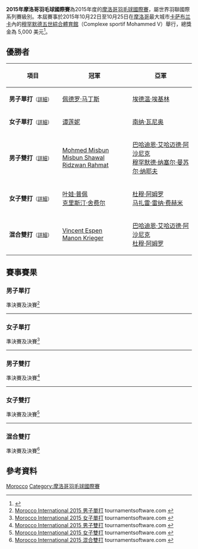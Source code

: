 {{noteTA|G1=Badminton}}
{{infobox badminton event
|name           = 2015年摩洛哥羽毛球國際賽
|image          = 
|size           = 
|caption        =
|dates          = 2015年10月22日－10月25日
|number_edition = 
|level          = 4B
|prize_money    = 5,000 美元
|location       = {{MAR}}[[卡萨布兰卡|卡萨布兰卡]]
|venue          =  穆罕默德五世綜合體育館
|previous       = 2014年摩洛哥羽毛球國際賽 
|next           = 2017年摩洛哥羽毛球國際賽
}}
'''2015年摩洛哥羽毛球國際賽'''為2015年度的[[摩洛哥羽毛球國際賽|摩洛哥羽毛球國際賽]]，屬世界羽聯國際系列賽級別。本屆賽事於2015年10月22日至10月25日在[[摩洛哥|摩洛哥]]最大城市[[卡萨布兰卡|卡萨布兰卡]]內的[[穆罕默德五世綜合體育館|穆罕默德五世綜合體育館]]（Complexe sportif Mohammed V）舉行，總獎金為 5,000 美元<ref>{{cite web|title=Tournament Prospectus - 2015 MOROCCO INTERNATIONAL|url=http://www.bwfbadminton.org/file.aspx?id=668176&dl=1|publisher=BWF}}{{en}}</ref>。

== 優勝者 ==
{| class=wikitable style="font-size:small"
!width="200"|項目
!width="250"|冠軍
!width="250"|亞軍
|-
|'''男子單打'''<small>（[[#男子單打|詳細]]）</small>
|{{flagicon|POR}} [[佩德罗·马丁斯|佩德罗·马丁斯]]
|{{flagicon|UGA}} [[埃德温·埃基林|埃德温·埃基林]]
|-
|'''女子單打'''<small>（[[#女子單打|詳細]]）</small>
|{{flagicon|BEL}} [[谭莲妮|谭莲妮]]
|{{flagicon|FIN}} [[南纳·瓦尼奥|南纳·瓦尼奥]]
|-
|'''男子雙打'''<small>（[[#男子雙打|詳細]]）</small>
|{{flagicon|MAS}} [[Mohmed_Misbun_Misbun_Shawal|Mohmed Misbun Misbun Shawal]]<br/>{{flagicon|MAS}} [[Ridzwan_Rahmat|Ridzwan Rahmat]]
|{{flagicon|JOR}} [[巴哈迪恩·艾哈迈德·阿沙尼克|巴哈迪恩·艾哈迈德·阿沙尼克]]<br/>{{flagicon|JOR}} [[穆罕默德·纳塞尔·曼苏尔·纳耶夫|穆罕默德·纳塞尔·曼苏尔·纳耶夫]]
|-
|'''女子雙打'''<small>（[[#女子雙打|詳細]]）</small>
|{{flagicon|LAT}} [[叶娃·普佩|叶娃·普佩]]<br/>{{flagicon|LAT}} [[克里斯汀·舍费尔|克里斯汀·舍费尔]]
|{{flagicon|JOR}} [[杜穆·阿姆罗|杜穆·阿姆罗]]<br/>{{flagicon|JOR}} [[马扎雷·雷纳·费赫米|马扎雷·雷纳·费赫米]]
|-
|'''混合雙打'''<small>（[[#混合雙打|詳細]]）</small>
|{{flagicon|FRA}} [[Vincent_Espen|Vincent Espen]]<br/>{{flagicon|FRA}} [[Manon_Krieger|Manon Krieger]]
|{{flagicon|JOR}} [[巴哈迪恩·艾哈迈德·阿沙尼克|巴哈迪恩·艾哈迈德·阿沙尼克]]<br/>{{flagicon|JOR}} [[杜穆·阿姆罗|杜穆·阿姆罗]]
|}

== 賽事賽果 ==
=== 男子單打 ===
;準決賽及決賽<ref name="MS">[http://bwf.tournamentsoftware.com/sport/draw.aspx?id=0D00D58C-3DE0-42A7-9E64-89334F2C3185&draw=2 Morocco International 2015 男子單打] tournamentsoftware.com {{en}}</ref>
{{4TeamBracket-Tennis3-v2
| team-width=200
| RD1-seed1=1
| RD1-team1='''{{flagicon|UGA}} [[埃德温·埃基林|埃德温·埃基林]]
| RD1-score1-1='''21
| RD1-score1-2=20
| RD1-score1-3='''21
| RD1-seed2=3
| RD1-team2={{flagicon|USA}} [[比约恩·赛根|比约恩·赛根]]
| RD1-score2-1=17
| RD1-score2-2='''22
| RD1-score2-3=15

| RD1-seed3=4
| RD1-team3={{flagicon|BEL}} [[马克西姆·莫雷尔斯|马克西姆·莫雷尔斯]]
| RD1-score3-1=15
| RD1-score3-2='''21
| RD1-score3-3=15
| RD1-seed4=5
| RD1-team4='''{{flagicon|POR}} [[佩德罗·马丁斯|佩德罗·马丁斯]]
| RD1-score4-1='''21
| RD1-score4-2=18
| RD1-score4-3='''21

| RD2-seed1=1
| RD2-team1={{flagicon|UGA}} [[埃德温·埃基林|埃德温·埃基林]]
| RD2-score1-1=14
| RD2-score1-2=12
| RD2-score1-3=
| RD2-seed2=5
| RD2-team2='''{{flagicon|POR}} [[佩德罗·马丁斯|佩德罗·马丁斯]]
| RD2-score2-1='''21
| RD2-score2-2='''21
| RD2-score2-3=
}}
----

=== 女子單打 ===
;準決賽及決賽<ref name="WS">[http://bwf.tournamentsoftware.com/sport/draw.aspx?id=0D00D58C-3DE0-42A7-9E64-89334F2C3185&draw=4 Morocco International 2015 女子單打] tournamentsoftware.com {{en}}</ref>
{{4TeamBracket-Tennis3-v2
| team-width=200
| RD1-seed1=1
| RD1-team1='''{{flagicon|BEL}} [[谭莲妮|谭莲妮]]
| RD1-score1-1='''21
| RD1-score1-2='''21
| RD1-score1-3=
| RD1-seed2=3
| RD1-team2={{flagicon|MRI}} [[凯特·甫·库内|凯特·甫·库内]]
| RD1-score2-1=16
| RD1-score2-2=15
| RD1-score2-3=

| RD1-seed3=4
| RD1-team3='''{{flagicon|FIN}} [[南纳·瓦尼奥|南纳·瓦尼奥]]
| RD1-score3-1='''21
| RD1-score3-2='''21
| RD1-score3-3=
| RD1-seed4=
| RD1-team4={{flagicon|LAT}} [[叶娃·普佩|叶娃·普佩]]
| RD1-score4-1=7
| RD1-score4-2=13
| RD1-score4-3=

| RD2-seed1=1
| RD2-team1='''{{flagicon|BEL}} [[谭莲妮|谭莲妮]]
| RD2-score1-1=15
| RD2-score1-2='''24
| RD2-score1-3='''21
| RD2-seed2=4
| RD2-team2={{flagicon|FIN}} [[南纳·瓦尼奥|南纳·瓦尼奥]]
| RD2-score2-1='''21
| RD2-score2-2=22
| RD2-score2-3=12
}}
----

=== 男子雙打 ===
;準決賽及決賽<ref name="MD">[http://bwf.tournamentsoftware.com/sport/draw.aspx?id=0D00D58C-3DE0-42A7-9E64-89334F2C3185&draw=5 Morocco International 2015 男子雙打] tournamentsoftware.com {{en}}</ref>
{{4TeamBracket-Tennis3-v2
| team-width=200
| RD1-seed1=
| RD1-team1='''{{flagicon|JOR}} [[巴哈迪恩·艾哈迈德·阿沙尼克|巴哈迪恩·艾哈迈德·阿沙尼克]]<br/> {{flagicon|JOR}} [[穆罕默德·纳塞尔·曼苏尔·纳耶夫|穆罕默德·纳塞尔·曼苏尔·纳耶夫]]
| RD1-score1-1='''21
| RD1-score1-2='''24
| RD1-score1-3=
| RD1-seed2=
| RD1-team2={{flagicon|POR}} [[Bernardo_Atilano|Bernardo Atilano]]<br/> {{flagicon|POR}} [[Bruno_Carvalho|Bruno Carvalho]]
| RD1-score2-1=18
| RD1-score2-2=22
| RD1-score2-3=

| RD1-seed3=3
| RD1-team3='''{{nowrap|{{flagicon|MAS}} [[Mohmed_Misbun_Misbun_Shawal|Mohmed Misbun Misbun Shawal]]<br/> {{flagicon|MAS}} [[Ridzwan_Rahmat|Ridzwan Rahmat]]}}
| RD1-score3-1=11
| RD1-score3-2='''21
| RD1-score3-3='''21
| RD1-seed4=2
| RD1-team4={{flagicon|ALG}} [[穆罕默德·阿卜杜勒拉希姆·贝拉尔比|穆罕默德·阿卜杜勒拉希姆·贝拉尔比]]<br/> {{flagicon|ALG}} [[阿德尔·哈梅克|阿德尔·哈梅克]]
| RD1-score4-1='''21
| RD1-score4-2=16
| RD1-score4-3=19

| RD2-seed1=
| RD2-team1={{flagicon|JOR}} [[巴哈迪恩·艾哈迈德·阿沙尼克|巴哈迪恩·艾哈迈德·阿沙尼克]]<br/> {{flagicon|JOR}} [[穆罕默德·纳塞尔·曼苏尔·纳耶夫|穆罕默德·纳塞尔·曼苏尔·纳耶夫]]
| RD2-score1-1=18
| RD2-score1-2=8
| RD2-score1-3=
| RD2-seed2=3
| RD2-team2='''{{nowrap|{{flagicon|MAS}} [[Mohmed_Misbun_Misbun_Shawal|Mohmed Misbun Misbun Shawal]]<br/> {{flagicon|MAS}} [[Ridzwan_Rahmat|Ridzwan Rahmat]]}}
| RD2-score2-1='''21
| RD2-score2-2='''21
| RD2-score2-3=
}}
----

=== 女子雙打 ===
;準決賽及決賽<ref name="WD">[http://bwf.tournamentsoftware.com/sport/draw.aspx?id=0D00D58C-3DE0-42A7-9E64-89334F2C3185&draw=6 Morocco International 2015 女子雙打] tournamentsoftware.com {{en}}</ref>
{{4TeamBracket-Tennis3-v2
| team-width=200
| RD1-seed1=1
| RD1-team1={{flagicon|EGY}} [[纳丁·阿什拉芙|纳丁·阿什拉芙]]<br/> {{flagicon|EGY}} [[门纳·埃尔坦纳尼|门纳·埃尔坦纳尼]]
| RD1-score1-1='''21
| RD1-score1-2=13
| RD1-score1-3=9
| RD1-seed2=
| RD1-team2='''{{flagicon|JOR}} [[杜穆·阿姆罗|杜穆·阿姆罗]]<br/> {{flagicon|JOR}} [[马扎雷·雷纳·费赫米|马扎雷·雷纳·费赫米]]
| RD1-score2-1=15
| RD1-score2-2='''21
| RD1-score2-3='''21

| RD1-seed3=
| RD1-team3={{nowrap|{{flagicon|JOR}} [[Sham_Al-Khalili|Sham Al-Khalili]]<br/> {{flagicon|JOR}} [[汉宁·德拉尔·阿尔韦德恩|汉宁·德拉尔·阿尔韦德恩]]}}
| RD1-score3-1=12
| RD1-score3-2=9
| RD1-score3-3=
| RD1-seed4=2
| RD1-team4='''{{flagicon|LAT}} [[叶娃·普佩|叶娃·普佩]]<br/> {{flagicon|LAT}} [[克里斯汀·舍费尔|克里斯汀·舍费尔]]
| RD1-score4-1='''21
| RD1-score4-2='''21
| RD1-score4-3=

| RD2-seed1=
| RD2-team1={{nowrap|{{flagicon|JOR}} [[杜穆·阿姆罗|杜穆·阿姆罗]]<br/> {{flagicon|JOR}} [[马扎雷·雷纳·费赫米|马扎雷·雷纳·费赫米]]}}
| RD2-score1-1=21
| RD2-score1-2=13
| RD2-score1-3=
| RD2-seed2=2
| RD2-team2='''{{flagicon|LAT}} [[叶娃·普佩|叶娃·普佩]]<br/> {{flagicon|LAT}} [[克里斯汀·舍费尔|克里斯汀·舍费尔]]
| RD2-score2-1='''23
| RD2-score2-2='''21
| RD2-score2-3=
}}
----

=== 混合雙打 ===
;準決賽及決賽<ref name="XD">[http://bwf.tournamentsoftware.com/sport/draw.aspx?id=0D00D58C-3DE0-42A7-9E64-89334F2C3185&draw=7 Morocco International 2015 混合雙打] tournamentsoftware.com {{en}}</ref>
{{4TeamBracket-Tennis3-v2
| team-width=200
| RD1-seed1=
| RD1-team1='''{{nowrap|{{flagicon|JOR}} [[巴哈迪恩·艾哈迈德·阿沙尼克|巴哈迪恩·艾哈迈德·阿沙尼克]]<br/> {{flagicon|JOR}} [[杜穆·阿姆罗|杜穆·阿姆罗]]}}
| RD1-score1-1='''21
| RD1-score1-2='''21
| RD1-score1-3=
| RD1-seed2=
| RD1-team2={{flagicon|JOR}} [[Quasi_Abid|Quasi Abid]]<br/> {{flagicon|JOR}} [[Razan_Alkotop|Razan Alkotop]]
| RD1-score2-1=8
| RD1-score2-2=8
| RD1-score2-3=

| RD1-seed3=
| RD1-team3={{flagicon|JOR}} [[穆罕默德·纳塞尔·曼苏尔·纳耶夫|穆罕默德·纳塞尔·曼苏尔·纳耶夫]]<br/> {{flagicon|JOR}} [[马扎雷·雷纳·费赫米|马扎雷·雷纳·费赫米]]
| RD1-score3-1=18
| RD1-score3-2=14
| RD1-score3-3=
| RD1-seed4=2
| RD1-team4='''{{flagicon|FRA}} [[Vincent_Espen|Vincent Espen]]<br/> {{flagicon|FRA}} [[Manon_Krieger|Manon Krieger]]
| RD1-score4-1='''21
| RD1-score4-2='''21
| RD1-score4-3=

| RD2-seed1=
| RD2-team1={{nowrap|{{flagicon|JOR}} [[巴哈迪恩·艾哈迈德·阿沙尼克|巴哈迪恩·艾哈迈德·阿沙尼克]]<br/> {{flagicon|JOR}} [[杜穆·阿姆罗|杜穆·阿姆罗]]}}
| RD2-score1-1=12
| RD2-score1-2='''21
| RD2-score1-3=17
| RD2-seed2=2
| RD2-team2='''{{flagicon|FRA}} [[Vincent_Espen|Vincent Espen]]<br/> {{flagicon|FRA}} [[Manon_Krieger|Manon Krieger]]
| RD2-score2-1='''21
| RD2-score2-2=18
| RD2-score2-3='''21
}}

== 參考資料 ==
{{Reflist}}

[[Category:2015年世界羽聯國際系列賽|Morocco]]
[[Category:摩洛哥羽毛球國際賽|Category:摩洛哥羽毛球國際賽]]
